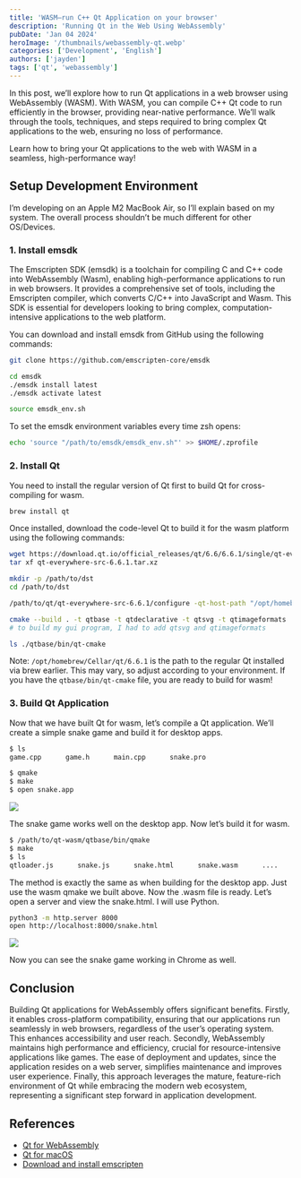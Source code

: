 ```yaml
---
title: 'WASM—run C++ Qt Application on your browser'
description: 'Running Qt in the Web Using WebAssembly'
pubDate: 'Jan 04 2024'
heroImage: '/thumbnails/webassembly-qt.webp'
categories: ['Development', 'English']
authors: ['jayden']
tags: ['qt', 'webassembly']
---
```


In this post, we’ll explore how to run Qt applications in a web browser using WebAssembly (WASM). With WASM, you can compile C++ Qt code to run efficiently in the browser, providing near-native performance. We’ll walk through the tools, techniques, and steps required to bring complex Qt applications to the web, ensuring no loss of performance.

Learn how to bring your Qt applications to the web with WASM in a seamless, high-performance way!

## Setup Development Environment

I’m developing on an Apple M2 MacBook Air, so I’ll explain based on my system. The overall process shouldn’t be much different for other OS/Devices.

### 1. Install emsdk

The Emscripten SDK (emsdk) is a toolchain for compiling C and C++ code into WebAssembly (Wasm), enabling high-performance applications to run in web browsers. It provides a comprehensive set of tools, including the Emscripten compiler, which converts C/C++ into JavaScript and Wasm. This SDK is essential for developers looking to bring complex, computation-intensive applications to the web platform.

You can download and install emsdk from GitHub using the following commands:

```bash
git clone https://github.com/emscripten-core/emsdk

cd emsdk
./emsdk install latest
./emsdk activate latest

source emsdk_env.sh
```

To set the emsdk environment variables every time zsh opens:

```bash
echo 'source "/path/to/emsdk/emsdk_env.sh"' >> $HOME/.zprofile
```

### 2. Install Qt

You need to install the regular version of Qt first to build Qt for cross-compiling for wasm.

```bash
brew install qt
```

Once installed, download the code-level Qt to build it for the wasm platform using the following commands:

```bash
wget https://download.qt.io/official_releases/qt/6.6/6.6.1/single/qt-everywhere-src-6.6.1.tar.xz
tar xf qt-everywhere-src-6.6.1.tar.xz
```

```bash
mkdir -p /path/to/dst
cd /path/to/dst

/path/to/qt/qt-everywhere-src-6.6.1/configure -qt-host-path "/opt/homebrew/Cellar/qt/6.6.1" -platform wasm-emscripten -prefix $PWD/qtbase

cmake --build . -t qtbase -t qtdeclarative -t qtsvg -t qtimageformats
# to build my gui program, I had to add qtsvg and qtimageformats

ls ./qtbase/bin/qt-cmake
```

Note: `/opt/homebrew/Cellar/qt/6.6.1` is the path to the regular Qt installed via brew earlier. This may vary, so adjust according to your environment.
If you have the `qtbase/bin/qt-cmake` file, you are ready to build for wasm!

### 3. Build Qt Application

Now that we have built Qt for wasm, let’s compile a Qt application. We’ll create a simple snake game and build it for desktop apps.

```bash
$ ls
game.cpp      game.h      main.cpp      snake.pro

$ qmake
$ make
$ open snake.app
```

![](/assets/desktop-snakegame.webp)

The snake game works well on the desktop app. Now let’s build it for wasm.

```bash
$ /path/to/qt-wasm/qtbase/bin/qmake
$ make
$ ls
qtloader.js      snake.js      snake.html      snake.wasm      ....
```

The method is exactly the same as when building for the desktop app. Just use the wasm qmake we built above. Now the .wasm file is ready. Let’s open a server and view the snake.html. I will use Python.

```bash
python3 -m http.server 8000
open http://localhost:8000/snake.html
```

![](/assets/webassembly-snakegame.webp)

Now you can see the snake game working in Chrome as well.


## Conclusion

Building Qt applications for WebAssembly offers significant benefits. Firstly, it enables cross-platform compatibility, ensuring that our applications run seamlessly in web browsers, regardless of the user’s operating system. This enhances accessibility and user reach. Secondly, WebAssembly maintains high performance and efficiency, crucial for resource-intensive applications like games. The ease of deployment and updates, since the application resides on a web server, simplifies maintenance and improves user experience. Finally, this approach leverages the mature, feature-rich environment of Qt while embracing the modern web ecosystem, representing a significant step forward in application development.

## References

- [Qt for WebAssembly](https://doc.qt.io/qt-6/wasm.html)
- [Qt for macOS](https://doc.qt.io/qt-6/macos.html)
- [Download and install emscripten](https://emscripten.org/docs/getting_started/downloads.html)